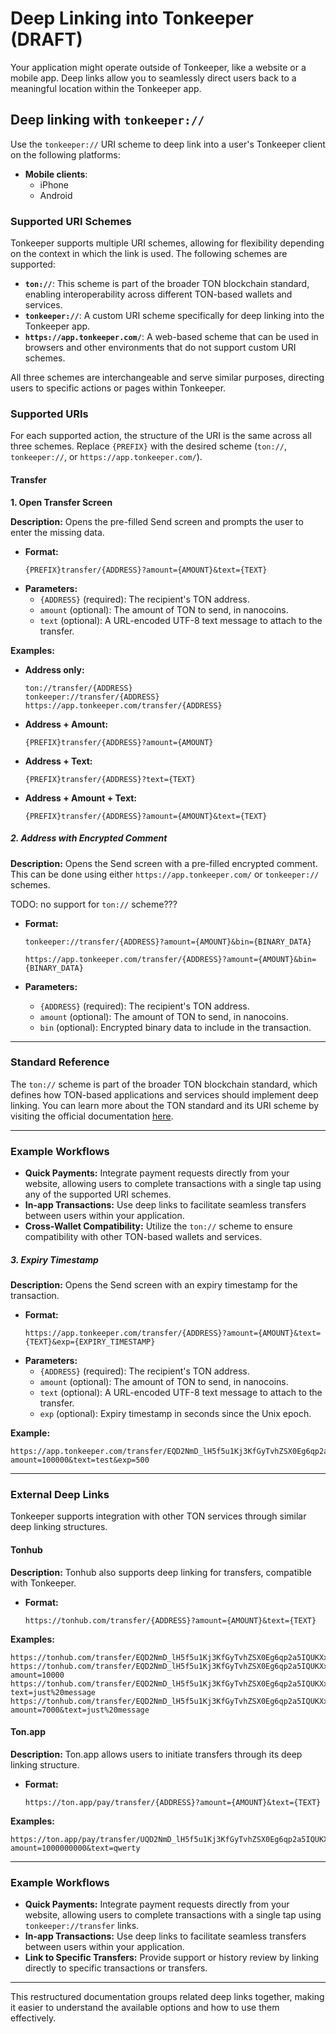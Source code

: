 # Deep Linking into Tonkeeper (DRAFT)

Your application might operate outside of Tonkeeper, like a website or a mobile app. Deep links allow you to seamlessly direct users back to a meaningful location within the Tonkeeper app.

## Deep linking with `tonkeeper://`

Use the `tonkeeper://` URI scheme to deep link into a user's Tonkeeper client on the following platforms:

- **Mobile clients**:
  - iPhone
  - Android

### Supported URI Schemes

Tonkeeper supports multiple URI schemes, allowing for flexibility depending on the context in which the link is used. The following schemes are supported:

- **`ton://`**: This scheme is part of the broader TON blockchain standard, enabling interoperability across different TON-based wallets and services.
- **`tonkeeper://`**: A custom URI scheme specifically for deep linking into the Tonkeeper app.
- **`https://app.tonkeeper.com/`**: A web-based scheme that can be used in browsers and other environments that do not support custom URI schemes.

All three schemes are interchangeable and serve similar purposes, directing users to specific actions or pages within Tonkeeper.

### Supported URIs

For each supported action, the structure of the URI is the same across all three schemes. Replace `{PREFIX}` with the desired scheme (`ton://`, `tonkeeper://`, or `https://app.tonkeeper.com/`).

#### **Transfer**

**1. Open Transfer Screen**

**Description:** Opens the pre-filled Send screen and prompts the user to enter the missing data.

- **Format:**
  ```
  {PREFIX}transfer/{ADDRESS}?amount={AMOUNT}&text={TEXT}
  ```
- **Parameters:**
  - `{ADDRESS}` (required): The recipient's TON address.
  - `amount` (optional): The amount of TON to send, in nanocoins.
  - `text` (optional): A URL-encoded UTF-8 text message to attach to the transfer.

**Examples:**

- **Address only:** 
  ```
  ton://transfer/{ADDRESS}
  tonkeeper://transfer/{ADDRESS}
  https://app.tonkeeper.com/transfer/{ADDRESS}
  ```
- **Address + Amount:** 
  ```
  {PREFIX}transfer/{ADDRESS}?amount={AMOUNT}
  ```
- **Address + Text:** 
  ```
  {PREFIX}transfer/{ADDRESS}?text={TEXT}
  ```
- **Address + Amount + Text:** 
  ```
  {PREFIX}transfer/{ADDRESS}?amount={AMOUNT}&text={TEXT}
  ```

##### **2. Address with Encrypted Comment**

**Description:** Opens the Send screen with a pre-filled encrypted comment. This can be done using either `https://app.tonkeeper.com/` or `tonkeeper://` schemes.

TODO: no support for `ton://` scheme???

- **Format:**
  ```
  tonkeeper://transfer/{ADDRESS}?amount={AMOUNT}&bin={BINARY_DATA}
  ```
  ```
  https://app.tonkeeper.com/transfer/{ADDRESS}?amount={AMOUNT}&bin={BINARY_DATA}
  ```

- **Parameters:**
  - `{ADDRESS}` (required): The recipient's TON address.
  - `amount` (optional): The amount of TON to send, in nanocoins.
  - `bin` (optional): Encrypted binary data to include in the transaction.

---

### Standard Reference

The `ton://` scheme is part of the broader TON blockchain standard, which defines how TON-based applications and services should implement deep linking. You can learn more about the TON standard and its URI scheme by visiting the official documentation [here](https://docs.ton.org/).

---

### Example Workflows

- **Quick Payments:** Integrate payment requests directly from your website, allowing users to complete transactions with a single tap using any of the supported URI schemes.
- **In-app Transactions:** Use deep links to facilitate seamless transfers between users within your application.
- **Cross-Wallet Compatibility:** Utilize the `ton://` scheme to ensure compatibility with other TON-based wallets and services.

##### **3. Expiry Timestamp**

**Description:** Opens the Send screen with an expiry timestamp for the transaction.

- **Format:**
  ```
  https://app.tonkeeper.com/transfer/{ADDRESS}?amount={AMOUNT}&text={TEXT}&exp={EXPIRY_TIMESTAMP}
  ```
- **Parameters:**
  - `{ADDRESS}` (required): The recipient's TON address.
  - `amount` (optional): The amount of TON to send, in nanocoins.
  - `text` (optional): A URL-encoded UTF-8 text message to attach to the transfer.
  - `exp` (optional): Expiry timestamp in seconds since the Unix epoch.

**Example:**
```
https://app.tonkeeper.com/transfer/EQD2NmD_lH5f5u1Kj3KfGyTvhZSX0Eg6qp2a5IQUKXxOG21n?amount=100000&text=test&exp=500
```

---

### External Deep Links

Tonkeeper supports integration with other TON services through similar deep linking structures.

#### **Tonhub**

**Description:** Tonhub also supports deep linking for transfers, compatible with Tonkeeper.

- **Format:**
  ```
  https://tonhub.com/transfer/{ADDRESS}?amount={AMOUNT}&text={TEXT}
  ```

**Examples:**
```
https://tonhub.com/transfer/EQD2NmD_lH5f5u1Kj3KfGyTvhZSX0Eg6qp2a5IQUKXxOG21n
https://tonhub.com/transfer/EQD2NmD_lH5f5u1Kj3KfGyTvhZSX0Eg6qp2a5IQUKXxOG21n?amount=10000
https://tonhub.com/transfer/EQD2NmD_lH5f5u1Kj3KfGyTvhZSX0Eg6qp2a5IQUKXxOG21n?text=just%20message
https://tonhub.com/transfer/EQD2NmD_lH5f5u1Kj3KfGyTvhZSX0Eg6qp2a5IQUKXxOG21n?amount=7000&text=just%20message
```

#### **Ton.app**

**Description:** Ton.app allows users to initiate transfers through its deep linking structure.

- **Format:**
  ```
  https://ton.app/pay/transfer/{ADDRESS}?amount={AMOUNT}&text={TEXT}
  ```

**Examples:**
```
https://ton.app/pay/transfer/UQD2NmD_lH5f5u1Kj3KfGyTvhZSX0Eg6qp2a5IQUKXxOGzCi?amount=1000000000&text=qwerty
```

---

### Example Workflows

- **Quick Payments:** Integrate payment requests directly from your website, allowing users to complete transactions with a single tap using `tonkeeper://transfer` links.
- **In-app Transactions:** Use deep links to facilitate seamless transfers between users within your application.
- **Link to Specific Transfers:** Provide support or history review by linking directly to specific transactions or transfers.

---

This restructured documentation groups related deep links together, making it easier to understand the available options and how to use them effectively.